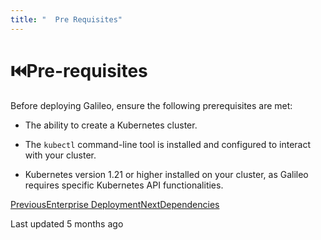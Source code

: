 ```yaml
---
title: "  Pre Requisites"
---
```


# ⏮️Pre-requisites

Before deploying Galileo, ensure the following prerequisites are met:

*   The ability to create a Kubernetes cluster.
    
*   The <code class="py-[1px] px-1.5 min-w-[1.625rem] inline-flex justify-center items-center ring-1 ring-inset ring-dark/1 bg-dark/[0.06] rounded text-dark/8 dark:ring-light/1 dark:bg-light/1 dark:text-light/7 text-[.875em] leading-[calc(max(1.20em,1.25rem))]">kubectl</code> command-line tool is installed and configured to interact with your cluster.
    
*   Kubernetes version 1.21 or higher installed on your cluster, as Galileo requires specific Kubernetes API functionalities.
    

[PreviousEnterprise Deployment](/galileo/how-to-and-faq/enterprise-only)[NextDependencies](/galileo/how-to-and-faq/enterprise-only/dependencies)

Last updated 5 months ago